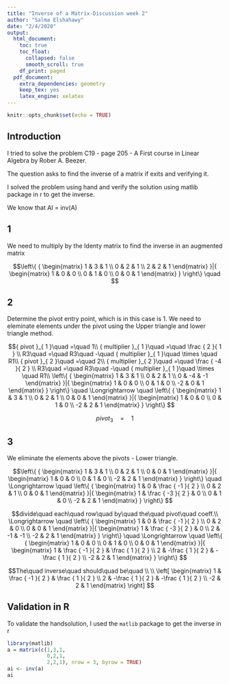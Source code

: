 ```yaml
---
title: "Inverse of a Matrix-Discussion week 2"
author: "Salma Elshahawy"
date: "2/4/2020"
output:
  html_document:
    toc: true
    toc_float:
      collapsed: false
      smooth_scroll: true
    df_print: paged
  pdf_document:
    extra_dependencies: geometry
    keep_tex: yes
    latex_engine: xelatex
---
```


```r
knitr::opts_chunk$set(echo = TRUE)
```

## Introduction

I tried to solve the problem C19 - page 205 - A First course in Linear Algebra by Rober A. Beezer. 

The question asks to find the inverse of a matrix if exits and verifying it.  

I solved the problem using hand and verify the solution using matlib package in r to get the inverse. 

We know that AI = inv(A)

## 1

We need to multiply by the Identy matrix to find the inverse in an augmented matrix

$$\left\{ { \begin{matrix} 1 & 3 & 1 \\ 0 & 2 & 1 \\ 2 & 2 & 1 \end{matrix} }|{ \begin{matrix} 1 & 0 & 0 \\ 0 & 1 & 0 \\ 0 & 0 & 1 \end{matrix} } \right\} \quad $$

## 2

Determine the pivot entry point, which is in this case is 1. We need to eleminate elements under the pivot using the Upper triangle and lower triangle method. 

$${ pivot }_{ 1 }\quad =\quad 1\\ { multiplier }_{ 1 }\quad =\quad \frac { 2 }{ 1 } \\ R3\quad =\quad R3\quad -\quad { multiplier }_{ 1 }\quad \times \quad R1\\ { pivot }_{ 2 }\quad =\quad 2\\ { multiplier }_{ 2 }\quad =\quad \frac { -4 }{ 2 } \\ R3\quad =\quad R3\quad -\quad { multiplier }_{ 1 }\quad \times \quad R1\\ \left\{ { \begin{matrix} 1 & 3 & 1 \\ 0 & 2 & 1 \\ 0 & -4 & -1 \end{matrix} }|{ \begin{matrix} 1 & 0 & 0 \\ 0 & 1 & 0 \\ -2 & 0 & 1 \end{matrix} } \right\} \quad \Longrightarrow \quad \left\{ { \begin{matrix} 1 & 3 & 1 \\ 0 & 2 & 1 \\ 0 & 0 & 1 \end{matrix} }|{ \begin{matrix} 1 & 0 & 0 \\ 0 & 1 & 0 \\ -2 & 2 & 1 \end{matrix} } \right\} $$

$${ pivot }_{ 3 }\quad =\quad 1$$

## 3

We eliminate the elements above the pivots  - Lower triangle. 

$$\left\{ { \begin{matrix} 1 & 3 & 1 \\ 0 & 2 & 1 \\ 0 & 0 & 1 \end{matrix} }|{ \begin{matrix} 1 & 0 & 0 \\ 0 & 1 & 0 \\ -2 & 2 & 1 \end{matrix} } \right\} \quad \Longrightarrow \quad \left\{ { \begin{matrix} 1 & 0 & \frac { -1 }{ 2 }  \\ 0 & 2 & 1 \\ 0 & 0 & 1 \end{matrix} }|{ \begin{matrix} 1 & \frac { -3 }{ 2 }  & 0 \\ 0 & 1 & 0 \\ -2 & 2 & 1 \end{matrix} } \right\} $$

$$divide\quad each\quad row\quad by\quad the\quad pivot\quad coeff.\\ \Longrightarrow \quad \left\{ { \begin{matrix} 1 & 0 & \frac { -1 }{ 2 }  \\ 0 & 2 & 0 \\ 0 & 0 & 1 \end{matrix} }|{ \begin{matrix} 1 & \frac { -3 }{ 2 }  & 0 \\ 2 & -1 & -1 \\ -2 & 2 & 1 \end{matrix} } \right\} \quad \Longrightarrow \quad \left\{ { \begin{matrix} 1 & 0 & 0 \\ 0 & 1 & 0 \\ 0 & 0 & 1 \end{matrix} }|{ \begin{matrix} 1 & \frac { -1 }{ 2 }  & \frac { 1 }{ 2 }  \\ 2 & -\frac { 1 }{ 2 }  & -\frac { 1 }{ 2 }  \\ -2 & 2 & 1 \end{matrix} } \right\} $$


$$The\quad inverse\quad should\quad be\quad \\ \\ \left[ \begin{matrix} 1 & \frac { -1 }{ 2 }  & \frac { 1 }{ 2 }  \\ 2 & -\frac { 1 }{ 2 }  & -\frac { 1 }{ 2 }  \\ -2 & 2 & 1 \end{matrix} \right] $$

## Validation in R

To validate the handsolution, I used the `matlib` package to get the inverse in r

```r
library(matlib)
a = matrix(c(1,3,1,
             0,2,1,
             2,2,1), nrow = 3, byrow = TRUE)
ai <- inv(a)
ai
```





